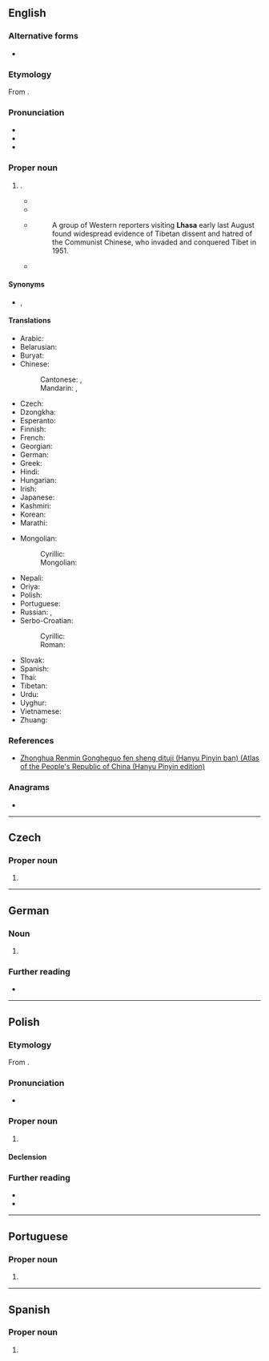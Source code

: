 {{also|Lhâsâ}}
==English==
{{Wikipedia}}
{{commonscat}}

===Alternative forms===
* {{l|en|Lh'asa}}

===Etymology===
From {{bor|en|bo|ལྷ་ས}}.

===Pronunciation===
* {{IPA|en|/ˈlɑːsə/}}
* {{audio|en|LL-Q1860 (eng)-Vealhurl-Lhasa.wav|Audio (UK)}}
* {{rhymes|en|ɑːsə}}

===Proper noun===
{{en-proper noun}}

# {{place|en|capital city|ar/Tibet|c/China}}.
#* {{quote-journal
|en
|year=1890
|month=October
|title=The Literature of Tibet
|url=https://archive.org/details/edinburghreview172londuoft/page/301/
|journal={{w|Edinburgh Review}}
|volume=CCCLII
|page=390
|pageurl=https://archive.org/details/edinburghreview172londuoft/page/390/
|passage=Tibetan literature is chiefly Buddhistic, but not wholly so. The capital of Tibet, '''Lhásá''' ('the seat of the gods'), is indeed the Rome of Buddhism, and in no other country does that religion attract higher patronage, and nowhere else is its philosophy more ardently studied. Nevertheless, the whole of the inhabitants are not Buddhists.
|brackets=on}}
#* {{quote-book
|en
|url=https://archive.org/details/in.ernet.dli.2015.39124/mode
|year=1905
|title=The Opening of Tibet: An Account of Lhasa and the Country and People of Central Tibet and of the Progress of the Mission Sent There by the English Government in the Year 1903-4
|author=Perceval Landon
|publisher=Doubleday, Page & Co.
|location=New York
|page=3
|pageurl=https://archive.org/details/in.ernet.dli.2015.39124/page/n25/mode/
|text=The earliest historical relic of the Tibetans—like that of many, perhaps of most, other races—is a weather-beaten stone, the Do-ring. It stands in the center of '''Lhasa''', across the courtyard in front of the western doors of the Cathedral or Jokang, beneath the famous willow-tree.}}
#* {{quote-journal
|en
|url=https://archive.org/details/sim_free-china-weekly_1983-10-09_24_40/
|date=October 10, 1983
|title=Crime Wave Sweeps Communist Mainland
|journal=Free China Weekly
|location=[[Taipei]]
|volume=XXIV
|issue=40
|page=3
|pageurl=https://archive.org/details/sim_free-china-weekly_1983-10-09_24_40/page/n2/}}
#*:A group of Western reporters visiting '''Lhasa''' early last August found widespread evidence of Tibetan dissent and hatred of the Communist Chinese, who invaded and conquered Tibet in 1951.
#* {{quote-book|en|page=229|author=Hildegard Diemberger|title=When a Woman Becomes a Religious Dynasty: The Samding Dorje Phagmo of Tibet
|date=10 December 2007|publisher={{w|Columbia University Press}}|url= https://books.google.co.nz/books?id=oZ8UDxYpUCoC |isbn= 9780231512466 |passage= The Magnificent Lady said, “Without relying on means and wisdom together, no enlightment is possible, but if both means and wisdom come together, enlightment can be achieved.” She said that she wanted to continue the journey to '''Lhasa'''. }}

====Synonyms====
* {{q|from [[Mandarin Chinese]]}} {{l|en|Lasa}}, {{l|en|La-sa}}

====Translations====
{{trans-top|Capital of Tibet}}
* Arabic: {{t|ar|لَاسَا|f}}
* Belarusian: {{t|be|Лхаса|f}}
* Buryat: {{t|bua|Һаса}}
* Chinese:
*: Cantonese: {{t|yue|拉薩}}, {{t|yue|拉萨|tr=laai1 saat3}}
*: Mandarin: {{t+|cmn|拉薩|sc=Hani}}, {{t+|cmn|拉萨|tr=Lāsà|sc=Hani}}
* Czech: {{t+|cs|Lhasa|f}}
* Dzongkha: {{t-needed|dz}}
* Esperanto: {{t|eo|Lasao}}
* Finnish: {{t|fi|Lhasa}}
* French: {{t+|fr|Lhassa}}
* Georgian: {{t|ka|ლჰასა}}
* German: {{t|de|Lhasa}}
* Greek: {{t+|el|Λάσα}}
* Hindi: {{t+|hi|ल्हासा}}
* Hungarian: {{t+|hu|Lhásza}}
* Irish: {{t|ga|Lása|m}}
* Japanese: {{t|ja|ラサ|tr=Rasa}}
* Kashmiri: {{t-needed|ks}}
* Korean: {{t+|ko|^라싸}}
* Marathi: {{t|mr|ल्हासा}}
{{trans-mid}}
* Mongolian:
*: Cyrillic: {{t|mn|Лхас}}
*: Mongolian: {{t|mn|ᡀᠠᠰᠠ}}
* Nepali: {{t|ne|लासा}}
* Oriya: {{t+|or|ଲାସା}}
* Polish: {{t+|pl|Lhasa|f}}
* Portuguese: {{t|pt|Lassa}}
* Russian: {{t+|ru|Лха́са|f}}, {{t+|ru|Ла́са|f}}
* Serbo-Croatian:
*: Cyrillic: {{t|sh|Ласа|f}}
*: Roman: {{t|sh|Lasa|f}}
* Slovak: {{t|sk|Lhasa|f}}
* Spanish: {{t+|es|Lhasa}}
* Thai: {{t|th|ลาซา|tr=laasaa}}
* Tibetan: {{t|bo|ལྷ་ས}}
* Urdu: {{t-needed|ur}}
* Uyghur: {{t|ug|لخاسا}}
* Vietnamese: {{t|vi|Lhasa}}
* Zhuang: {{t|za|Lahsaz}}
{{trans-bottom}}

===References===
* [https://web.archive.org/web/20160326042712/https://www.paragonbook.com/html/browsesubj/fullcitation.cfm?item=35277 Zhonghua Renmin Gongheguo fen sheng dituji (Hanyu Pinyin ban) (Atlas of the People's Republic of China (Hanyu Pinyin edition)]

===Anagrams===
* {{anagrams|en|a=aahls|Lasha|Sahla|Salah|salah|shala}}

----

==Czech==

===Proper noun===
{{cs-proper noun|g=f}}

# {{place|cs|capital city|ar/Tibet|c/China|t1=Lhasa}}

----

==German==
{{wikipedia|Lhasa|lang=de}}

===Noun===
{{de-proper noun|n}}

# {{place|de|capital city|ar/Tibet|c/China|t1=Lhasa}}

===Further reading===
* {{R:Duden|Lhasa}}

----

==Polish==
{{wp|lang=pl}}

===Etymology===
From {{bor|pl|bo|ལྷ་ས}}.

===Pronunciation===
* {{pl-IPA|/lasa/}}

===Proper noun===
{{pl-proper noun|f}}

# {{place|pl|capital city|ar/Tibet|c/China|t1=Lhasa}}

====Declension====
{{pl-decl-noun-f|tantum=s}}

===Further reading===
* {{R:pl:WSJP}}
* {{R:PWN}}

{{c|pl|Exonyms}}

----

==Portuguese==

===Proper noun===
{{pt-proper noun|f}}

# {{alternative form of|pt|Lassa}}

----

==Spanish==
{{wikipedia|lang=es}}

===Proper noun===
{{es-proper noun}}

# {{place|es|capital city|ar/Tibet|c/China|t1=Lhasa}}